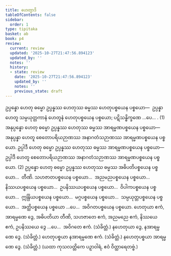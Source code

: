 ```yaml
---
title: ဟေတွာဒိ
tableOfContents: false
sidebar:
  order: 1
type: tipitaka
basket: ab
book: p4
review:
  current: review
  updated: '2025-10-27T21:47:56.894123'
  updated_by: ''
  notes: ''
  history:
  - state: review
    date: '2025-10-27T21:47:56.894123'
    updated_by: ''
    notes: ''
    previous_state: draft
---
```



<ReviewStatus review={frontmatter.review} showDetails={true} />

<HypothesisAnnotation frontmatter={frontmatter} />

<DynamicBreadcrumb />

<Division number="205" book="p4" e="ch" v="39" p="540">

<Paragraph number="779" book="p4">
ဥပ္ပန္နော ဟေတု ဓမ္မော ဥပ္ပန္နဿ ဟေတုဿ ဓမ္မဿ ဟေတုပစ္စယေန ပစ္စယော—  ဥပ္ပန္နာ ဟေတူ သမ္ပယုတ္တကာနံ ဟေတူနံ ဟေတုပစ္စယေန ပစ္စယော; ပဋိသန္ဓိက္ခဏေ …ပေ… . (1)
</Paragraph>

<Paragraph number="780" book="p4">
အနုပ္ပန္နော ဟေတု ဓမ္မော ဥပ္ပန္နဿ ဟေတုဿ ဓမ္မဿ အာရမ္မဏပစ္စယေန ပစ္စယော—  အနုပ္ပန္နာ ဟေတူ စေတောပရိယဉာဏဿ အနာဂတံသဉာဏဿ အာရမ္မဏပစ္စယေန ပစ္စယော. ဥပ္ပါဒီ ဟေတု ဓမ္မော ဥပ္ပန္နဿ ဟေတုဿ ဓမ္မဿ အာရမ္မဏပစ္စယေန ပစ္စယော—  ဥပ္ပါဒီ ဟေတူ စေတောပရိယဉာဏဿ အနာဂတံသဉာဏဿ အာရမ္မဏပစ္စယေန ပစ္စယော. (2)
</Paragraph>

<Paragraph number="781" book="p4">
ဥပ္ပန္နော ဟေတု ဓမ္မော ဥပ္ပန္နဿ ဟေတုဿ ဓမ္မဿ အဓိပတိပစ္စယေန ပစ္စယော…  တီဏိ.
</Paragraph>

<Paragraph number="782" book="p4">
သဟဇာတပစ္စယေန ပစ္စယော…  အညမညပစ္စယေန ပစ္စယော…  နိဿယပစ္စယေန ပစ္စယော…  ဥပနိဿယပစ္စယေန ပစ္စယော…  ဝိပါကပစ္စယေန ပစ္စယော…  ဣန္ဒြိယပစ္စယေန ပစ္စယော…  မဂ္ဂပစ္စယေန ပစ္စယော…  သမ္ပယုတ္တပစ္စယေန ပစ္စယော…  အတ္ထိပစ္စယေန ပစ္စယော …ပေ…  အဝိဂတပစ္စယေန ပစ္စယော.
</Paragraph>

</Division>
<Division number="206" book="p4" e="ch" v="39" p="541">

<Paragraph number="783" book="p4">
ဟေတုယာ ဧကံ, အာရမ္မဏေ ဒွေ, အဓိပတိယာ တီဏိ, သဟဇာတေ ဧကံ, အညမညေ ဧကံ, နိဿယေ ဧကံ, ဥပနိဿယေ ဒွေ …ပေ…  အဝိဂတေ ဧကံ. (သံခိတ္တံ.)
</Paragraph>

<Paragraph number="784" book="p4">
နဟေတုယာ ဒွေ, နအာရမ္မဏေ ဒွေ. (သံခိတ္တံ.)
</Paragraph>

<Paragraph number="785" book="p4">
ဟေတုပစ္စယာ နအာရမ္မဏေ ဧကံ. (သံခိတ္တံ.)
</Paragraph>

<Paragraph number="786" book="p4">
နဟေတုပစ္စယာ အာရမ္မဏေ ဒွေ. (သံခိတ္တံ.)
</Paragraph>

<Paragraph number="787" book="p4">
(ယထာ ကုသလတ္တိကေ ပဉှာဝါရံ, ဧဝံ ဝိတ္ထာရေတဗ္ဗံ.)
</Paragraph>
</Division>